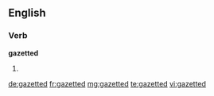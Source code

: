 ==English==

===Verb===
'''gazetted'''

# {{en-past of|gazette}}

[[de:gazetted]]
[[fr:gazetted]]
[[mg:gazetted]]
[[te:gazetted]]
[[vi:gazetted]]